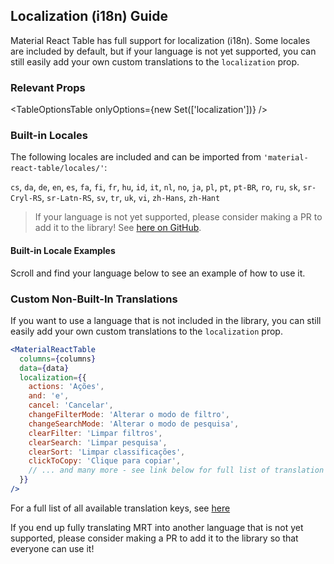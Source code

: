 
<Head>
  <title>Localization/i18n Guide - Material React Table Docs</title>
  <meta
    name="description"
    content="How to customize localization and translations (i18n) in Material React Table"
  />
</Head>

## Localization (i18n) Guide

Material React Table has full support for localization (i18n). Some locales are included by default, but if your language is not yet supported, you can still easily add your own custom translations to the `localization` prop.

### Relevant Props

<TableOptionsTable onlyOptions={new Set(['localization'])} />

### Built-in Locales

The following locales are included and can be imported from `'material-react-table/locales/'`:

`cs`, `da`, `de`, `en`, `es`, `fa`, `fi`, `fr`, `hu`, `id`, `it`, `nl`, `no`, `ja`, `pl`, `pt`, `pt-BR`, `ro`, `ru`, `sk`, `sr-Cryl-RS`, `sr-Latn-RS`, `sv`, `tr`, `uk`, `vi`, `zh-Hans`, `zh-Hant`

> If your language is not yet supported, please consider making a PR to add it to the library! See [here on GitHub](https://github.com/KevinVandy/material-react-table/tree/v2/packages/material-react-table/src/locales).

#### Built-in Locale Examples

Scroll and find your language below to see an example of how to use it.

<LocaleExamples />

### Custom Non-Built-In Translations

If you want to use a language that is not included in the library, you can still easily add your own custom translations to the `localization` prop.

```jsx
<MaterialReactTable
  columns={columns}
  data={data}
  localization={{
    actions: 'Ações',
    and: 'e',
    cancel: 'Cancelar',
    changeFilterMode: 'Alterar o modo de filtro',
    changeSearchMode: 'Alterar o modo de pesquisa',
    clearFilter: 'Limpar filtros',
    clearSearch: 'Limpar pesquisa',
    clearSort: 'Limpar classificações',
    clickToCopy: 'Clique para copiar',
    // ... and many more - see link below for full list of translation keys
  }}
/>
```

For a full list of all available translation keys, see [here](https://github.com/KevinVandy/material-react-table/blob/v2/packages/material-react-table/src/locales/en.ts)

If you end up fully translating MRT into another language that is not yet supported, please consider making a PR to add it to the library so that everyone can use it!
